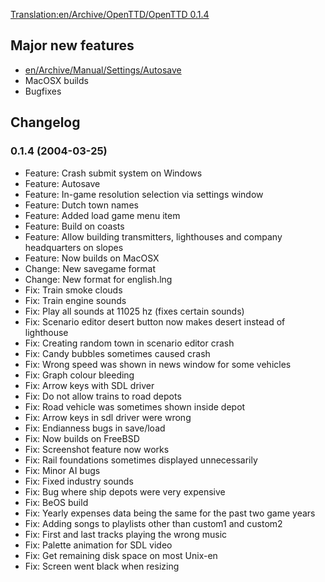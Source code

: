 [[Translation:en/Archive/OpenTTD/OpenTTD 0.1.4]]

{{en/Archive/OpenTTD/Navigation}}
{{en/Archive/OpenTTD/NaviPrevNext|prev=en/Archive/OpenTTD/OpenTTD 0.1.3|next=en/Archive/OpenTTD/OpenTTD 0.2.0|date=2004-03-25}}

==Major new features==
* [[en/Archive/Manual/Settings/Autosave]]
* MacOSX builds
* Bugfixes

==Changelog==
===0.1.4 (2004-03-25)===
* Feature: Crash submit system on Windows
* Feature: Autosave
* Feature: In-game resolution selection via settings window
* Feature: Dutch town names
* Feature: Added load game menu item
* Feature: Build on coasts
* Feature: Allow building transmitters, lighthouses and company headquarters on slopes
* Feature: Now builds on MacOSX
* Change: New savegame format
* Change: New format for english.lng
* Fix: Train smoke clouds
* Fix: Train engine sounds
* Fix: Play all sounds at 11025 hz (fixes certain sounds)
* Fix: Scenario editor desert button now makes desert instead of lighthouse
* Fix: Creating random town in scenario editor crash
* Fix: Candy bubbles sometimes caused crash
* Fix: Wrong speed was shown in news window for some vehicles
* Fix: Graph colour bleeding
* Fix: Arrow keys with SDL driver
* Fix: Do not allow trains to road depots
* Fix: Road vehicle was sometimes shown inside depot
* Fix: Arrow keys in sdl driver were wrong
* Fix: Endianness bugs in save/load
* Fix: Now builds on FreeBSD
* Fix: Screenshot feature now works
* Fix: Rail foundations sometimes displayed unnecessarily
* Fix: Minor AI bugs
* Fix: Fixed industry sounds
* Fix: Bug where ship depots were very expensive
* Fix: BeOS build
* Fix: Yearly expenses data being the same for the past two game years
* Fix: Adding songs to playlists other than custom1 and custom2
* Fix: First and last tracks playing the wrong music
* Fix: Palette animation for SDL video
* Fix: Get remaining disk space on most Unix-en
* Fix: Screen went black when resizing